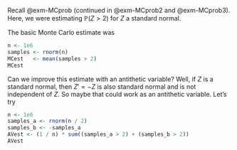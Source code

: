 Recall @exm-MCprob (continued in @exm-MCprob2 and @exm-MCprob3). Here, we were estimating $\mathbb P(Z > 2)$ for $Z$ a standard normal.

The basic Monte Carlo estimate was

```r
n <- 1e6
samples <- rnorm(n)
MCest   <- mean(samples > 2)
MCest
```

Can we improve this estimate with an antithetic variable? Well, if $Z$ is a standard normal, then $Z' = -Z$ is also standard normal and is not independent of $Z$. So maybe that could work as an antithetic variable. Let's try

```r
n <- 1e6
samples_a <- rnorm(n / 2)
samples_b <- -samples_a
AVest <- (1 / n) * sum((samples_a > 2) + (samples_b > 2))
AVest
```